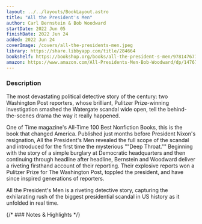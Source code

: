 ```yaml
---
layout: ../../layouts/BookLayout.astro
title: "All the President's Men"
author: Carl Bernstein & Bob Woodward
startDate: 2022 Jun 05
finishDate: 2022 Jun 24
added: 2022 Jun 24
coverImage: /covers/all-the-presidents-men.jpeg
library: https://share.libbyapp.com/title/284664
bookshelf: https://bookshop.org/books/all-the-president-s-men/9781476770512
amazon: https://www.amazon.com/All-Presidents-Men-Bob-Woodward/dp/1476770514/
---
```


<ReadingTime
startDate  = {frontmatter.startDate}
finishDate = {frontmatter.finishDate}
/>

### Description
The most devastating political detective story of the century: two Washington Post reporters, whose brilliant, Pulitzer Prize-winning investigation smashed the Watergate scandal wide open, tell the behind-the-scenes drama the way it really happened.

One of Time magazine's All-Time 100 Best Nonfiction Books, this is the book that changed America. Published just months before President Nixon's resignation, All the President's Men revealed the full scope of the scandal and introduced for the first time the mysterious ""Deep Throat."" Beginning with the story of a simple burglary at Democratic headquarters and then continuing through headline after headline, Bernstein and Woodward deliver a riveting firsthand account of their reporting. Their explosive reports won a Pulitzer Prize for The Washington Post, toppled the president, and have since inspired generations of reporters.

All the President's Men is a riveting detective story, capturing the exhilarating rush of the biggest presidential scandal in US history as it unfolded in real time.

{/* ### Notes & Highlights */}

<BuyBook
  library   = {frontmatter.library}
  bookshelf = {frontmatter.bookshelf}
  amazon    = {frontmatter.amazon}
/>
